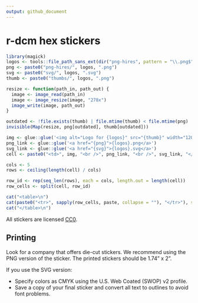 ```yaml
---
output: github_document
---
```


# r-dcm hex stickers

```r
library(magick)
logos <- tools::file_path_sans_ext(dir("png-hires", pattern = "\\.png$"))
png <- paste0("png-hires/", logos, ".png")
svg <- paste0("svg/", logos, ".svg")
thumb <- paste0("thumbs/", logos, ".png")

resize <- function(path_in, path_out) {
  image <- image_read(path_in)
  image <- image_resize(image, "278x")
  image_write(image, path_out)
}

outdated <- !file.exists(thumb) | file.mtime(thumb) < file.mtime(png)
invisible(Map(resize, png[outdated], thumb[outdated]))
```

```r
img <- glue::glue('<img alt="Logo for {logos}" src="{thumb}" width="120" height="139">')
png_link <- glue::glue('<a href="{png}">{logos}.png</a>')
svg_link <- glue::glue('<a href="{svg}">{logos}.svg</a>')
cell <- paste0("<td>", img, "<br />", png_link, "<br />", svg_link, "</td>")

cols <- 5
rows <- ceiling(length(cell) / cols)

row_id <- rep(seq_len(rows), each = cols, length.out = length(cell))
row_cells <- split(cell, row_id)

cat("<table>\n")
cat(paste0("<tr>", sapply(row_cells, paste, collapse = ""), "</tr>"), sep = "")
cat("</table>\n")
```

All stickers are licensed [CC0](LICENSE.md). 

## Printing

Look for a company that offers die-cut stickers. We recommend using the PNG version of the sticker. The printed stickers should be 1.74" x 2". 

If you use the SVG version:

* Specify colors as CMYK using the U.S. Web Coated (SWOP) v2 profile.
* Save a copy of your final sticker and convert all text to outlines to avoid font problems.
